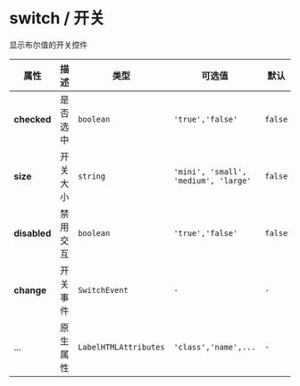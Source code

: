 
# switch / 开关

显示布尔值的开关控件

<fect-CodeShow title="默认的" name="ex-switch-default" />

<fect-CodeShow title="禁用" name="ex-switch-disabled" />

<fect-CodeShow title="尺寸" desc="switch组件支持修改大小" name="ex-switch-size" />

<fect-Attributes>
  
<fect-AttributesTitle title="Spacer Props" />

| 属性         | 描述     | 类型                  | 可选值               | 默认    |
| ------------ | -------- | --------------------- | -------------------- | ------- |
| **checked**  | 是否选中 | `boolean`             | `'true','false'`     | `false` |
| **size**     | 开关大小 | `string`              | `'mini', 'small', 'medium', 'large'`     | `false` |
| **disabled** | 禁用交互 | `boolean`             | `'true','false'`     | `false` |
| **change**   | 开关事件 | `SwitchEvent`         | `-`                  | `-`     |
| ...          | 原生属性 | `LabelHTMLAttributes` | `'class','name',...` | `-`     |

</fect-Attributes>